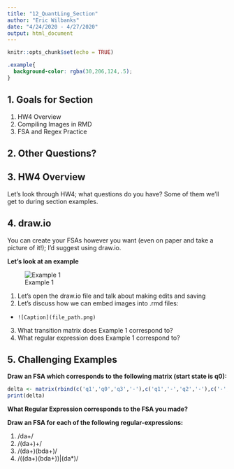 ```yaml
---
title: "12_QuantLing_Section"
author: "Eric Wilbanks"
date: "4/24/2020 - 4/27/2020"
output: html_document
---
```


```r
knitr::opts_chunk$set(echo = TRUE)
```
```css
.example{
  background-color: rgba(30,206,124,.5);
}
```

## 1. Goals for Section

1. HW4 Overview
1. Compiling Images in RMD
1. FSA and Regex Practice 

## 2. Other Questions?

## 3. HW4 Overview

Let's look through HW4; what questions do you have? Some of them we'll get to during section examples.

## 4. draw.io

You can create your FSAs however you want (even on paper and take a picture of it!); I'd suggest using draw.io.

**Let's look at an example**

![Example 1](./fsa_pngs/example1.png)


1. Let's open the draw.io file and talk about making edits and saving
1. Let's discuss how we can embed images into .rmd files:
  - ```![Caption](file_path.png)```
3. What transition matrix does Example 1 correspond to?
3. What regular expression does Example 1 correspond to?

## 5. Challenging Examples

**Draw an FSA which corresponds to the following matrix (start state is q0):**

```r
delta <- matrix(rbind(c('q1','q0','q3','-'),c('q1','-','q2','-'),c('-','q2','-','-'),c('-','-','-','q2')), nrow = 4, dimnames = list(c("q0","q1","q2:","q3"),c("a","b","c","d")))
print(delta)
```

**What Regular Expression corresponds to the FSA you made?**

**Draw an FSA for each of the following regular-expressions:**

1. /da+/
1. /(da+)+/
1. /(da+)(bda+)/
1. /((da+)(bda+))|(da*)/